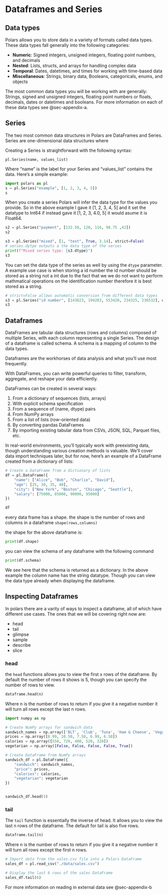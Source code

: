 # Dataframes and Series 

## Data types

Polars allows you to store data in a variety of formats called data types. These data types fall generally into the following categories:

- **Numeric**: Signed integers, unsigned integers, floating point numbers, and decimals
- **Nested**: Lists, structs, and arrays for handling complex data
- **Temporal**: Dates, datetimes, and times for working with time-based data
- **Miscellaneous**: Strings, binary data, Booleans, categoricals, enums, and objects

The most common data types you will be working with are generally: Strings, signed and unsigned integers, floating point numbers or floats, decimals, dates or datetimes and booleans. For more information on each of these data types see @sec-appendix-a.

## Series

The two most common data structures in Polars are DataFrames and Series. Series are one-dimensional data structures where

Creating a Series is straightforward with the following syntax:

`pl.Series(name, values_list)`

Where "name" is the label for your Series and "values_list" contains the data. Here's a simple example:
```python
import polars as pl
s = pl.Series("example", [1, 2, 3, 4, 5])
s
```

When you create a series Polars will infer the data type for the values you provide. So in the above example I gave it [1, 2, 3, 4, 5] and it set the datatype to Int64 if instead gave it [1, 2, 3, 4.0, 5] it would asume it is Float64.


```python
s2 = pl.Series("payment", [132.50, 120, 116, 98.75 ,42])
s2
```

```python
s3 = pl.Series("mixed", [1, "text", True, 3.14], strict=False)
# series.dytpe outputs a the data type of the series
print(f"Mixed series type: {s3.dtype}")
s3
```

You can set the data type of the series as well by using the `dtype` parameter. A example use case is when storing a id number the id number should be stored as a string not a int due to the fact that we we do not want to perform mathmatical operations on the identification number therefore it is best stored as a string.


```python
# strict=False allows automatic conversion from different data types
s3 = pl.Series("id number", [143823, 194203, 553420, 234325, 236532], dtype=pl.Utf8, strict=False)
s3
```

## Dataframes

DataFrames are tabular data structures (rows and columns) composed of multiple Series, with each column representing a single Series. The design of a dataframe is called schema. A schema is a mapping of column to the data types. 

Dataframes are the workhorses of data analysis and what you’ll use most frequently.

With DataFrames, you can write powerful queries to filter, transform, aggregate, and reshape your data efficiently.

DataFrames can be created in several ways:

1. From a dictionary of sequences (lists, arrays)
2. With explicit schema specification 
3. From a sequence of (name, dtype) pairs
4. From NumPy arrays
5. From a list of lists (row-oriented data)
6. By converting pandas DataFrames
7. By importing existing tabular data from CSVs, JSON, SQL, Parquet files, etc.

In real-world environments, you’ll typically work with preexisting data, though understanding various creation methods is valuable. We’ll cover data import techniques later, but for now, here’s an example of a DataFrame created from a dictionary of lists:
```python
# Create a DataFrame from a dictionary of lists
df = pl.DataFrame({
    "name": ["Alice", "Bob", "Charlie", "David"],
    "age": [25, 30, 35, 40],
    "city": ["New York", "Boston", "Chicago", "Seattle"],
    "salary": [75000, 85000, 90000, 95000]
})

df
```

every data frame has a shape. the shape is the number of rows and columns in a dataframe 
`shape(rows,columns)`

the shape for the above dataframe is:

```python
print(df.shape)
```

you can view the schema of any dataframe with the following command 

```python
print(df.schema)
```

We see here that the schema is returned as a dictionary. In the above example the column name has the string datatype. Though you can view the data type already when displaying the dataframe.

## Inspecting Dataframes

In polars there are a varity of ways to inspect a dataframe, all of which have different use cases. The ones that we will be covering right now are:

- head 
- tail 
- glimpse
- sample
- describe
- slice

### head 

the `head` functions allows you to view the first x rows of the dataframe. By default the number of rows it shows is 5, though you can specify the number of rows to view.

```python
dataframe.head(n)
```
Where n is the number of rows to return if you give it a negative number it will turn all rows except the last n rows.

```python
import numpy as np

# Create NumPy arrays for sandwich data
sandwich_names = np.array(['BLT', 'Club', 'Tuna', 'Ham & Cheese', 'Veggie'])
prices = np.array([8.99, 10.50, 7.50, 6.99, 6.50])
calories = np.array([550, 720, 480, 520, 320])
vegetarian = np.array([False, False, False, False, True])

# Create DataFrame from NumPy arrays
sandwich_df = pl.DataFrame({
    "sandwich": sandwich_names,
    "price": prices,
    "calories": calories,
    "vegetarian": vegetarian
})


sandwich_df.head(3)
```

### tail

The `tail` function is essentially the inverse of head. It allows you to view the last n rows of the dataframe. The default for tail is also five rows.

```python
dataframe.tail(n)
```
Where n is the number of rows to return if you give it a negative number it will turn all rows except the first n rows.


```python
# Import data from the sales.csv file into a Polars DataFrame
sales_df = pl.read_csv("./data/sales.csv")

# Display the last 6 rows of the sales DataFrame
sales_df.tail(6)
```

::: {.callout-note}
For more information on reading in external data see @sec-appendix-b
:::